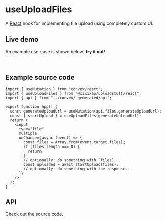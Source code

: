 
# useUploadFiles

A [React](https://react.dev/) hook for implementing file upload using completely
custom UI.

## Live demo

An example use case is shown below, **try it out**!

<br />

<UseUploadFilesExample />

## Example source code

```tsx filename="src/App.tsx"
import { useMutation } from "convex/react";
import { useUploadFiles } from "@xixixao/uploadstuff/react";
import { api } from "../convex/_generated/api";

export function App() {
  const generateUploadUrl = useMutation(api.files.generateUploadUrl);
  const { startUpload } = useUploadFiles(generateUploadUrl);
  return (
    <input
      type="file"
      multiple
      onChange={async (event) => {
        const files = Array.from(event.target.files);
        if (files.length === 0) {
          return;
        }
        // optionally: do something with `files`...
        const uploaded = await startUpload(files);
        // optionally: do something with the response...
      }}
    />
  );
}
```

## API

Check out the source code.
